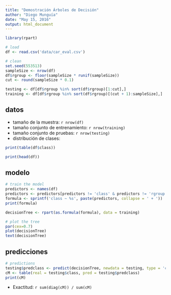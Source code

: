 ```yaml
---
title: "Demostración Árboles de Decisión"
author: "Diego Munguía"
date: "May 15, 2016"
output: html_document
---
```


```r
library(rpart)

# load
df <- read.csv('data/car_eval.csv')

# clean
set.seed(553513)
sampleSize <- nrow(df)
df$rgroup <- floor(sampleSize * runif(sampleSize))
cut <- round(sampleSize * 0.1)

testing <- df[df$rgroup %in% sort(df$rgroup)[1:cut],]
training <- df[df$rgroup %in% sort(df$rgroup)[(cut + 1):sampleSize],]
```

## datos

* tamaño de la muestra: `r nrow(df)`
* tamaño conjunto de entrenamiento: `r nrow(training)`
* tamaño conjunto de pruebas: `r nrow(testing)`
* distribución de clases:

```r
print(table(df$class))
```

```r
print(head(df))
```

## modelo

```r
# train the model
predictors <- names(df)
predictors <- predictors[predictors != 'class' & predictors != 'rgroup']
formula <- sprintf('class ~ %s', paste(predictors, collapse = ' + '))
print(formula)

decisionTree <- rpart(as.formula(formula), data = training)

# plot the tree
par(cex=0.7)
plot(decisionTree)
text(decisionTree)
```

## predicciones

```r
# predictions
testing$predclass <- predict(decisionTree, newdata = testing, type = 'class')
cM <- table(real = testing$class, pred = testing$predclass)
print(cM)
```

* Exactitud: `r sum(diag(cM)) / sum(cM)`
